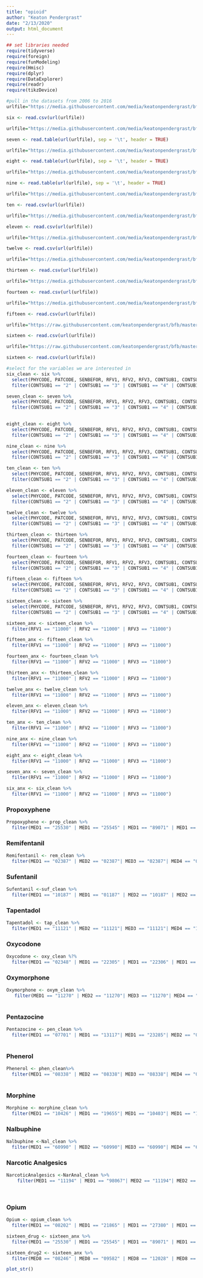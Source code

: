 ```yaml
---
title: "opioid"
author: "Keaton Pendergrast"
date: "2/13/2020"
output: html_document
---
```


```r
## set libraries needed
require(tidyverse)
require(foreign)
require(funModeling)
require(Hmisc)
require(dplyr)
require(DataExplorer)
require(readr)
require(tikzDevice)
```

```r
#pull in the datasets from 2006 to 2016
urlfile="https://media.githubusercontent.com/media/keatonpendergrast/bfb/master/2006.tsv"

six <- read.csv(url(urlfile))

urlfile="https://media.githubusercontent.com/media/keatonpendergrast/bfb/master/2007.tsv"

seven <- read.table(url(urlfile), sep = '\t', header = TRUE)

urlfile="https://media.githubusercontent.com/media/keatonpendergrast/bfb/master/2008.tsv"

eight <- read.table(url(urlfile), sep = '\t', header = TRUE)

urlfile="https://media.githubusercontent.com/media/keatonpendergrast/bfb/master/2009.tsv"

nine <- read.table(url(urlfile), sep = '\t', header = TRUE)

urlfile="https://media.githubusercontent.com/media/keatonpendergrast/bfb/master/2010.csv"

ten <- read.csv(url(urlfile))

urlfile="https://media.githubusercontent.com/media/keatonpendergrast/bfb/master/2011.csv"

eleven <- read.csv(url(urlfile))

urlfile="https://media.githubusercontent.com/media/keatonpendergrast/bfb/master/2012.csv"

twelve <- read.csv(url(urlfile))

urlfile="https://media.githubusercontent.com/media/keatonpendergrast/bfb/master/2013.csv"

thirteen <- read.csv(url(urlfile))

urlfile="https://media.githubusercontent.com/media/keatonpendergrast/bfb/master/2014.csv"

fourteen <- read.csv(url(urlfile))

urlfile="https://media.githubusercontent.com/media/keatonpendergrast/bfb/master/2015.csv"

fifteen <- read.csv(url(urlfile))

urlfile="https://raw.githubusercontent.com/keatonpendergrast/bfb/master/2016.csv"

sixteen <- read.csv(url(urlfile))

urlfile="https://raw.githubusercontent.com/keatonpendergrast/bfb/master/2016.csv"

sixteen <- read.csv(url(urlfile))
```

```r
#select for the variables we are interested in
six_clean <- six %>%
  select(PHYCODE, PATCODE, SENBEFOR, RFV1, RFV2, RFV3, CONTSUB1, CONTSUB2, CONTSUB3, CONTSUB4, CONTSUB5, CONTSUB6, CONTSUB7, CONTSUB8, MED1, MED2, MED3, MED4, MED5, MED6, MED7, MED8, NCMED1, NCMED2, NCMED3, NCMED4, NCMED5, NCMED6, NCMED7, NCMED8) %>%
  filter(CONTSUB1 == "2" | CONTSUB1 == "3" | CONTSUB1 == "4" | CONTSUB1 == "5" | CONTSUB1 == "8" | CONTSUB2 == "2" | CONTSUB2 == "3" | CONTSUB2 == "4" | CONTSUB2 == "5" | CONTSUB2 == "8" | CONTSUB3 == "2" | CONTSUB3 == "3" | CONTSUB3 == "4" | CONTSUB3 == "5" | CONTSUB3 == "8" | CONTSUB4 == "2" | CONTSUB4 == "3" | CONTSUB4 == "4" | CONTSUB4 == "5" | CONTSUB4 == "8" | CONTSUB5 == "2" | CONTSUB5 == "3" | CONTSUB5 == "4" | CONTSUB5 == "5" | CONTSUB5 == "8" | CONTSUB6 == "2" | CONTSUB6 == "3" | CONTSUB6 == "4" | CONTSUB6 == "5" | CONTSUB6 == "8" | CONTSUB7 == "2" | CONTSUB7 == "3" | CONTSUB7 == "4" | CONTSUB7 == "5" | CONTSUB7 == "8" | CONTSUB8 == "2" | CONTSUB8 == "3" | CONTSUB8 == "4" | CONTSUB8 == "5" | CONTSUB8 == "8")

seven_clean <- seven %>%
  select(PHYCODE, PATCODE, SENBEFOR, RFV1, RFV2, RFV3, CONTSUB1, CONTSUB2, CONTSUB3, CONTSUB4, CONTSUB5, CONTSUB6, CONTSUB7, CONTSUB8, MED1, MED2, MED3, MED4, MED5, MED6, MED7, MED8, NCMED1, NCMED2, NCMED3, NCMED4, NCMED5, NCMED6, NCMED7, NCMED8) %>%
  filter(CONTSUB1 == "2" | CONTSUB1 == "3" | CONTSUB1 == "4" | CONTSUB1 == "5" | CONTSUB1 == "8" | CONTSUB2 == "2" | CONTSUB2 == "3" | CONTSUB2 == "4" | CONTSUB2 == "5" | CONTSUB2 == "8" | CONTSUB3 == "2" | CONTSUB3 == "3" | CONTSUB3 == "4" | CONTSUB3 == "5" | CONTSUB3 == "8" | CONTSUB4 == "2" | CONTSUB4 == "3" | CONTSUB4 == "4" | CONTSUB4 == "5" | CONTSUB4 == "8" | CONTSUB5 == "2" | CONTSUB5 == "3" | CONTSUB5 == "4" | CONTSUB5 == "5" | CONTSUB5 == "8" | CONTSUB6 == "2" | CONTSUB6 == "3" | CONTSUB6 == "4" | CONTSUB6 == "5" | CONTSUB6 == "8" | CONTSUB7 == "2" | CONTSUB7 == "3" | CONTSUB7 == "4" | CONTSUB7 == "5" | CONTSUB7 == "8" | CONTSUB8 == "2" | CONTSUB8 == "3" | CONTSUB8 == "4" | CONTSUB8 == "5" | CONTSUB8 == "8")
  

eight_clean <- eight %>%
  select(PHYCODE, PATCODE, SENBEFOR, RFV1, RFV2, RFV3, CONTSUB1, CONTSUB2, CONTSUB3, CONTSUB4, CONTSUB5, CONTSUB6, CONTSUB7, CONTSUB8, MED1, MED2, MED3, MED4, MED5, MED6, MED7, MED8, NCMED1, NCMED2, NCMED3, NCMED4, NCMED5, NCMED6, NCMED7, NCMED8) %>%
  filter(CONTSUB1 == "2" | CONTSUB1 == "3" | CONTSUB1 == "4" | CONTSUB1 == "5" | CONTSUB1 == "8" | CONTSUB2 == "2" | CONTSUB2 == "3" | CONTSUB2 == "4" | CONTSUB2 == "5" | CONTSUB2 == "8" | CONTSUB3 == "2" | CONTSUB3 == "3" | CONTSUB3 == "4" | CONTSUB3 == "5" | CONTSUB3 == "8" | CONTSUB4 == "2" | CONTSUB4 == "3" | CONTSUB4 == "4" | CONTSUB4 == "5" | CONTSUB4 == "8" | CONTSUB5 == "2" | CONTSUB5 == "3" | CONTSUB5 == "4" | CONTSUB5 == "5" | CONTSUB5 == "8" | CONTSUB6 == "2" | CONTSUB6 == "3" | CONTSUB6 == "4" | CONTSUB6 == "5" | CONTSUB6 == "8" | CONTSUB7 == "2" | CONTSUB7 == "3" | CONTSUB7 == "4" | CONTSUB7 == "5" | CONTSUB7 == "8" | CONTSUB8 == "2" | CONTSUB8 == "3" | CONTSUB8 == "4" | CONTSUB8 == "5" | CONTSUB8 == "8")

nine_clean <- nine %>%
  select(PHYCODE, PATCODE, SENBEFOR, RFV1, RFV2, RFV3, CONTSUB1, CONTSUB2, CONTSUB3, CONTSUB4, CONTSUB5, CONTSUB6, CONTSUB7, CONTSUB8, MED1, MED2, MED3, MED4, MED5, MED6, MED7, MED8, NCMED1, NCMED2, NCMED3, NCMED4, NCMED5, NCMED6, NCMED7, NCMED8) %>%
  filter(CONTSUB1 == "2" | CONTSUB1 == "3" | CONTSUB1 == "4" | CONTSUB1 == "5" | CONTSUB1 == "8" | CONTSUB2 == "2" | CONTSUB2 == "3" | CONTSUB2 == "4" | CONTSUB2 == "5" | CONTSUB2 == "8" | CONTSUB3 == "2" | CONTSUB3 == "3" | CONTSUB3 == "4" | CONTSUB3 == "5" | CONTSUB3 == "8" | CONTSUB4 == "2" | CONTSUB4 == "3" | CONTSUB4 == "4" | CONTSUB4 == "5" | CONTSUB4 == "8" | CONTSUB5 == "2" | CONTSUB5 == "3" | CONTSUB5 == "4" | CONTSUB5 == "5" | CONTSUB5 == "8" | CONTSUB6 == "2" | CONTSUB6 == "3" | CONTSUB6 == "4" | CONTSUB6 == "5" | CONTSUB6 == "8" | CONTSUB7 == "2" | CONTSUB7 == "3" | CONTSUB7 == "4" | CONTSUB7 == "5" | CONTSUB7 == "8" | CONTSUB8 == "2" | CONTSUB8 == "3" | CONTSUB8 == "4" | CONTSUB8 == "5" | CONTSUB8 == "8")

ten_clean <- ten %>%
  select(PHYCODE, PATCODE, SENBEFOR, RFV1, RFV2, RFV3, CONTSUB1, CONTSUB2, CONTSUB3, CONTSUB4, CONTSUB5, CONTSUB6, CONTSUB7, CONTSUB8, MED1, MED2, MED3, MED4, MED5, MED6, MED7, MED8, NCMED1, NCMED2, NCMED3, NCMED4, NCMED5, NCMED6, NCMED7, NCMED8) %>%
  filter(CONTSUB1 == "2" | CONTSUB1 == "3" | CONTSUB1 == "4" | CONTSUB1 == "5" | CONTSUB1 == "8" | CONTSUB2 == "2" | CONTSUB2 == "3" | CONTSUB2 == "4" | CONTSUB2 == "5" | CONTSUB2 == "8" | CONTSUB3 == "2" | CONTSUB3 == "3" | CONTSUB3 == "4" | CONTSUB3 == "5" | CONTSUB3 == "8" | CONTSUB4 == "2" | CONTSUB4 == "3" | CONTSUB4 == "4" | CONTSUB4 == "5" | CONTSUB4 == "8" | CONTSUB5 == "2" | CONTSUB5 == "3" | CONTSUB5 == "4" | CONTSUB5 == "5" | CONTSUB5 == "8" | CONTSUB6 == "2" | CONTSUB6 == "3" | CONTSUB6 == "4" | CONTSUB6 == "5" | CONTSUB6 == "8" | CONTSUB7 == "2" | CONTSUB7 == "3" | CONTSUB7 == "4" | CONTSUB7 == "5" | CONTSUB7 == "8" | CONTSUB8 == "2" | CONTSUB8 == "3" | CONTSUB8 == "4" | CONTSUB8 == "5" | CONTSUB8 == "8")

eleven_clean <- eleven %>%
  select(PHYCODE, PATCODE, SENBEFOR, RFV1, RFV2, RFV3, CONTSUB1, CONTSUB2, CONTSUB3, CONTSUB4, CONTSUB5, CONTSUB6, CONTSUB7, CONTSUB8, MED1, MED2, MED3, MED4, MED5, MED6, MED7, MED8, NCMED1, NCMED2, NCMED3, NCMED4, NCMED5, NCMED6, NCMED7, NCMED8) %>%
  filter(CONTSUB1 == "2" | CONTSUB1 == "3" | CONTSUB1 == "4" | CONTSUB1 == "5" | CONTSUB1 == "8" | CONTSUB2 == "2" | CONTSUB2 == "3" | CONTSUB2 == "4" | CONTSUB2 == "5" | CONTSUB2 == "8" | CONTSUB3 == "2" | CONTSUB3 == "3" | CONTSUB3 == "4" | CONTSUB3 == "5" | CONTSUB3 == "8" | CONTSUB4 == "2" | CONTSUB4 == "3" | CONTSUB4 == "4" | CONTSUB4 == "5" | CONTSUB4 == "8" | CONTSUB5 == "2" | CONTSUB5 == "3" | CONTSUB5 == "4" | CONTSUB5 == "5" | CONTSUB5 == "8" | CONTSUB6 == "2" | CONTSUB6 == "3" | CONTSUB6 == "4" | CONTSUB6 == "5" | CONTSUB6 == "8" | CONTSUB7 == "2" | CONTSUB7 == "3" | CONTSUB7 == "4" | CONTSUB7 == "5" | CONTSUB7 == "8" | CONTSUB8 == "2" | CONTSUB8 == "3" | CONTSUB8 == "4" | CONTSUB8 == "5" | CONTSUB8 == "8")

twelve_clean <- twelve %>%
  select(PHYCODE, PATCODE, SENBEFOR, RFV1, RFV2, RFV3, CONTSUB1, CONTSUB2, CONTSUB3, CONTSUB4, CONTSUB5, CONTSUB6, CONTSUB7, CONTSUB8, MED1, MED2, MED3, MED4, MED5, MED6, MED7, MED8, NCMED1, NCMED2, NCMED3, NCMED4, NCMED5, NCMED6, NCMED7, NCMED8) %>%
  filter(CONTSUB1 == "2" | CONTSUB1 == "3" | CONTSUB1 == "4" | CONTSUB1 == "5" | CONTSUB1 == "8" | CONTSUB2 == "2" | CONTSUB2 == "3" | CONTSUB2 == "4" | CONTSUB2 == "5" | CONTSUB2 == "8" | CONTSUB3 == "2" | CONTSUB3 == "3" | CONTSUB3 == "4" | CONTSUB3 == "5" | CONTSUB3 == "8" | CONTSUB4 == "2" | CONTSUB4 == "3" | CONTSUB4 == "4" | CONTSUB4 == "5" | CONTSUB4 == "8" | CONTSUB5 == "2" | CONTSUB5 == "3" | CONTSUB5 == "4" | CONTSUB5 == "5" | CONTSUB5 == "8" | CONTSUB6 == "2" | CONTSUB6 == "3" | CONTSUB6 == "4" | CONTSUB6 == "5" | CONTSUB6 == "8" | CONTSUB7 == "2" | CONTSUB7 == "3" | CONTSUB7 == "4" | CONTSUB7 == "5" | CONTSUB7 == "8" | CONTSUB8 == "2" | CONTSUB8 == "3" | CONTSUB8 == "4" | CONTSUB8 == "5" | CONTSUB8 == "8")

thirteen_clean <- thirteen %>%
  select(PHYCODE, PATCODE, SENBEFOR, RFV1, RFV2, RFV3, CONTSUB1, CONTSUB2, CONTSUB3, CONTSUB4, CONTSUB5, CONTSUB6, CONTSUB7, CONTSUB8, MED1, MED2, MED3, MED4, MED5, MED6, MED7, MED8, NCMED1, NCMED2, NCMED3, NCMED4, NCMED5, NCMED6, NCMED7, NCMED8) %>%
  filter(CONTSUB1 == "2" | CONTSUB1 == "3" | CONTSUB1 == "4" | CONTSUB1 == "5" | CONTSUB1 == "8" | CONTSUB2 == "2" | CONTSUB2 == "3" | CONTSUB2 == "4" | CONTSUB2 == "5" | CONTSUB2 == "8" | CONTSUB3 == "2" | CONTSUB3 == "3" | CONTSUB3 == "4" | CONTSUB3 == "5" | CONTSUB3 == "8" | CONTSUB4 == "2" | CONTSUB4 == "3" | CONTSUB4 == "4" | CONTSUB4 == "5" | CONTSUB4 == "8" | CONTSUB5 == "2" | CONTSUB5 == "3" | CONTSUB5 == "4" | CONTSUB5 == "5" | CONTSUB5 == "8" | CONTSUB6 == "2" | CONTSUB6 == "3" | CONTSUB6 == "4" | CONTSUB6 == "5" | CONTSUB6 == "8" | CONTSUB7 == "2" | CONTSUB7 == "3" | CONTSUB7 == "4" | CONTSUB7 == "5" | CONTSUB7 == "8" | CONTSUB8 == "2" | CONTSUB8 == "3" | CONTSUB8 == "4" | CONTSUB8 == "5" | CONTSUB8 == "8")

fourteen_clean <- fourteen %>%
  select(PHYCODE, PATCODE, SENBEFOR, RFV1, RFV2, RFV3, CONTSUB1, CONTSUB2, CONTSUB3, CONTSUB4, CONTSUB5, CONTSUB6, CONTSUB7, CONTSUB8, MED1, MED2, MED3, MED4, MED5, MED6, MED7, MED8, NCMED1, NCMED2, NCMED3, NCMED4, NCMED5, NCMED6, NCMED7, NCMED8) %>%
  filter(CONTSUB1 == "2" | CONTSUB1 == "3" | CONTSUB1 == "4" | CONTSUB1 == "5" | CONTSUB1 == "8" | CONTSUB2 == "2" | CONTSUB2 == "3" | CONTSUB2 == "4" | CONTSUB2 == "5" | CONTSUB2 == "8" | CONTSUB3 == "2" | CONTSUB3 == "3" | CONTSUB3 == "4" | CONTSUB3 == "5" | CONTSUB3 == "8" | CONTSUB4 == "2" | CONTSUB4 == "3" | CONTSUB4 == "4" | CONTSUB4 == "5" | CONTSUB4 == "8" | CONTSUB5 == "2" | CONTSUB5 == "3" | CONTSUB5 == "4" | CONTSUB5 == "5" | CONTSUB5 == "8" | CONTSUB6 == "2" | CONTSUB6 == "3" | CONTSUB6 == "4" | CONTSUB6 == "5" | CONTSUB6 == "8" | CONTSUB7 == "2" | CONTSUB7 == "3" | CONTSUB7 == "4" | CONTSUB7 == "5" | CONTSUB7 == "8" | CONTSUB8 == "2" | CONTSUB8 == "3" | CONTSUB8 == "4" | CONTSUB8 == "5" | CONTSUB8 == "8")

fifteen_clean <- fifteen %>%
  select(PHYCODE, PATCODE, SENBEFOR, RFV1, RFV2, RFV3, CONTSUB1, CONTSUB2, CONTSUB3, CONTSUB4, CONTSUB5, CONTSUB6, CONTSUB7, CONTSUB8, MED1, MED2, MED3, MED4, MED5, MED6, MED7, MED8, NCMED1, NCMED2, NCMED3, NCMED4, NCMED5, NCMED6, NCMED7, NCMED8) %>%
  filter(CONTSUB1 == "2" | CONTSUB1 == "3" | CONTSUB1 == "4" | CONTSUB1 == "5" | CONTSUB1 == "8" | CONTSUB2 == "2" | CONTSUB2 == "3" | CONTSUB2 == "4" | CONTSUB2 == "5" | CONTSUB2 == "8" | CONTSUB3 == "2" | CONTSUB3 == "3" | CONTSUB3 == "4" | CONTSUB3 == "5" | CONTSUB3 == "8" | CONTSUB4 == "2" | CONTSUB4 == "3" | CONTSUB4 == "4" | CONTSUB4 == "5" | CONTSUB4 == "8" | CONTSUB5 == "2" | CONTSUB5 == "3" | CONTSUB5 == "4" | CONTSUB5 == "5" | CONTSUB5 == "8" | CONTSUB6 == "2" | CONTSUB6 == "3" | CONTSUB6 == "4" | CONTSUB6 == "5" | CONTSUB6 == "8" | CONTSUB7 == "2" | CONTSUB7 == "3" | CONTSUB7 == "4" | CONTSUB7 == "5" | CONTSUB7 == "8" | CONTSUB8 == "2" | CONTSUB8 == "3" | CONTSUB8 == "4" | CONTSUB8 == "5" | CONTSUB8 == "8")

sixteen_clean <- sixteen %>%
  select(PHYCODE, PATCODE, SENBEFOR, RFV1, RFV2, RFV3, CONTSUB1, CONTSUB2, CONTSUB3, CONTSUB4, CONTSUB5, CONTSUB6, CONTSUB7, CONTSUB8, MED1, MED2, MED3, MED4, MED5, MED6, MED7, MED8, NCMED1, NCMED2, NCMED3, NCMED4, NCMED5, NCMED6, NCMED7, NCMED8) %>%
  filter(CONTSUB1 == "2" | CONTSUB1 == "3" | CONTSUB1 == "4" | CONTSUB1 == "5" | CONTSUB1 == "8" | CONTSUB2 == "2" | CONTSUB2 == "3" | CONTSUB2 == "4" | CONTSUB2 == "5" | CONTSUB2 == "8" | CONTSUB3 == "2" | CONTSUB3 == "3" | CONTSUB3 == "4" | CONTSUB3 == "5" | CONTSUB3 == "8" | CONTSUB4 == "2" | CONTSUB4 == "3" | CONTSUB4 == "4" | CONTSUB4 == "5" | CONTSUB4 == "8" | CONTSUB5 == "2" | CONTSUB5 == "3" | CONTSUB5 == "4" | CONTSUB5 == "5" | CONTSUB5 == "8" | CONTSUB6 == "2" | CONTSUB6 == "3" | CONTSUB6 == "4" | CONTSUB6 == "5" | CONTSUB6 == "8" | CONTSUB7 == "2" | CONTSUB7 == "3" | CONTSUB7 == "4" | CONTSUB7 == "5" | CONTSUB7 == "8" | CONTSUB8 == "2" | CONTSUB8 == "3" | CONTSUB8 == "4" | CONTSUB8 == "5" | CONTSUB8 == "8")
```

```r
sixteen_anx <- sixteen_clean %>%
  filter(RFV1 == "11000" | RFV2 == "11000" | RFV3 == "11000")

fifteen_anx <- fifteen_clean %>%
  filter(RFV1 == "11000" | RFV2 == "11000" | RFV3 == "11000")

fourteen_anx <- fourteen_clean %>%
  filter(RFV1 == "11000" | RFV2 == "11000" | RFV3 == "11000")

thirteen_anx <- thirteen_clean %>%
  filter(RFV1 == "11000" | RFV2 == "11000" | RFV3 == "11000")

twelve_anx <- twelve_clean %>%
  filter(RFV1 == "11000" | RFV2 == "11000" | RFV3 == "11000")

eleven_anx <- eleven_clean %>%
  filter(RFV1 == "11000" | RFV2 == "11000" | RFV3 == "11000")

ten_anx <- ten_clean %>%
  filter(RFV1 == "11000" | RFV2 == "11000" | RFV3 == "11000")

nine_anx <- nine_clean %>%
  filter(RFV1 == "11000" | RFV2 == "11000" | RFV3 == "11000")

eight_anx <- eight_clean %>%
  filter(RFV1 == "11000" | RFV2 == "11000" | RFV3 == "11000")

seven_anx <- seven_clean %>%
  filter(RFV1 == "11000" | RFV2 == "11000" | RFV3 == "11000")

six_anx <- six_clean %>%
  filter(RFV1 == "11000" | RFV2 == "11000" | RFV3 == "11000")
```

### Propoxyphene

```r

Propoxyphene <- prop_clean %>%
  filter(MED1 == "25530" | MED1 == "25545" | MED1 == "89071" | MED1 == "89071" | MED1 == "93411" | MED1 == "25505" | MED1 == "25515" | MED1 == "25520" | MED1 == "41375" | MED1 == "25525" | MED1 == "25510" | MED2 == "25530" | MED2 == "25545" | MED2 == "89071" | MED2 == "89071" | MED2 == "93411" | MED2 == "25505" | MED2 == "25515" | MED2 == "25520" | MED2 == "41375" | MED2 == "25525" | MED2 == "25510" | MED3 == "25530" | MED3 == "25545" | MED3 == "89071" | MED3 == "89071" | MED3 == "93411" | MED3 == "25505" | MED3 == "25515" | MED3 == "25520" | MED3 == "41375" | MED3 == "25525" | MED3 == "25510" | MED3 == "25530" | MED3 == "25545" | MED3 == "89071" | MED3 == "89071" | MED3 == "93411" | MED3 == "25505" | MED3 == "25515" | MED3 == "25520" | MED3 == "41375" | MED3 == "25525" | MED3 == "25510" | MED4 == "25530" | MED4 == "25545" | MED4 == "89071" | MED4 == "89071" | MED4 == "93411" | MED4 == "25505" | MED4 == "25515" | MED4 == "25520" | MED4 == "41375" | MED4 == "25525" | MED4 == "25510" | MED5 == "25530" | MED5 == "25545" | MED5 == "89071" | MED5 == "89071" | MED5 == "93411" | MED5 == "25505" | MED5 == "25515" | MED5 == "25520" | MED5 == "41375" | MED5 == "25525" | MED5 == "25510" | MED6 == "25530" | MED6 == "25545" | MED6 == "89071" | MED6 == "89071" | MED6 == "93411" | MED6 == "25505" | MED6 == "25515" | MED6 == "25520" | MED6 == "41375" | MED6 == "25525" | MED6 == "25510" | MED7 == "25530" | MED7 == "25545" | MED7 == "89071" | MED7 == "89071" | MED7 == "93411" | MED7 == "25505" | MED7 == "25515" | MED7 == "25520" | MED7 == "41375" | MED7 == "25525" | MED7 == "25510" | MED8 == "25530" | MED8 == "25545" | MED8 == "89071" | MED8 == "89071" | MED8 == "93411" | MED8 == "25505" | MED8 == "25515" | MED8 == "25520" | MED8 == "41375" | MED8 == "25525" | MED8 == "25510")

```

### Remifentanil

```r
Remifentanil <- rem_clean %>%
  filter(MED1 == "02387" | MED2 == "02387"| MED3 == "02387"| MED4 == "02387"| MED5 == "02387"| MED6 == "02387"| MED7 == "02387" | MED8 == "02387")
```

### Sufentanil
```r
Sufentanil <-suf_clean %>%
  filter(MED1 == "10187" | MED1 == "01187" | MED2 == "10187" | MED2 == "01187" | MED3== "10187" | MED3 == "01187" | MED4 == "10187" | MED4 == "01187" | MED5 == "10187" | MED5 == "01187" | MED6 == "10187" | MED6 == "01187" | MED7 == "10187" | MED7 == "01187" |MED8 == "10187" | MED8 == "01187")
```

### Tapentadol

```r
Tapentadol <- tap_clean %>%
  filter(MED1 == "11121" | MED2 == "11121"| MED3 == "11121"| MED4 == "11121"| MED5 == "11121"| MED6 == "11121"| MED7 == "11121" | MED8 == "11121")
```

### Oxycodone

```r
Oxycodone <- oxy_clean %?%
  filter(MED1 == "02348" | MED1 == "22305" | MED1 == "22306" | MED1 == "28272" | MED1 == "02828" | MED1 == "22307" | MED1 == "22308" | MED1 == "58273" | MED1 == "00389" | MED1 == "08246" | MED1 == "09582" |MED1 == "12028" | MED1 == "22303" | MED2 == "02348" | MED2 == "22305" | MED2 == "22306" | MED2 == "28272" | MED2 == "02828" | MED2 == "22307" | MED2 == "22308" | MED2 == "58273" | MED2 == "00389" | MED2 == "08246" | MED2 == "09582" |MED2 == "12028" | MED2 == "22303" | MED3 == "02348" | MED3 == "22305" | MED3 == "22306" | MED3 == "28272" | MED3 == "02828" | MED3 == "22307" | MED3 == "22308" | MED3 == "58273" | MED3 == "00389" | MED3 == "08246" | MED3 == "09582" |MED3 == "12028" | MED3 == "22303" | MED4 == "02348" | MED4 == "22305" | MED4 == "22306" | MED4 == "28272" | MED4 == "02828" | MED4 == "22307" | MED4 == "22308" | MED4 == "58273" | MED4 == "00389" | MED4 == "08246" | MED4 == "09582" |MED4 == "12028" | MED4 == "22303" | MED5 == "02348" | MED5 == "22305" | MED5 == "22306" | MED5 == "28272" | MED5 == "02828" | MED5 == "22307" | MED5 == "22308" | MED5 == "58273" | MED5 == "00389" | MED5 == "08246" | MED5 == "09582" |MED5 == "12028" | MED5 == "22303"| MED6 == "02348" | MED6 == "22305" | MED6 == "22306" | MED6 == "28272" | MED6 == "02828" | MED6 == "22307" | MED6 == "22308" | MED6 == "58273" | MED6 == "00389" | MED6 == "08246" | MED6 == "09582" | MED6 == "12028" | MED6 == "22303" | MED7 == "28272" | MED7 == "02828" | MED7 == "22307" | MED7 == "22308" | MED7 == "58273" | MED7 == "00389" | MED7 == "08246" | MED7 == "09582" |MED7 == "12028" | MED7 == "22303" | MED8 == "02348" | MED8 == "22305" | MED8 == "22306" | MED8 == "28272" | MED8 == "02828" | MED8 == "22307" | MED8 == "22308" | MED8 == "58273" | MED8 == "00389" | MED8 == "08246" | MED8 == "09582" | MED8 == "12028" | MED8 == "22303")
```

### Oxymorphone

```r
Oxymorphone <- oxym_clean %>%
   filter(MED1 == "11270" | MED2 == "11270"| MED3 == "11270"| MED4 == "11270"| MED5 == "11270"| MED6 == "11270"| MED7 == "11270" | MED8 == "11270")
  
```

### Pentazocine

```r
Pentazocine <- pen_clean %>%
  filter(MED1 == "07701" | MED1 == "13117"| MED1 == "23285"| MED2 == "07701" | MED2 == "13117"| MED2 == "23285"| MED3 == "07701" | MED3 == "13117"| MED3 == "23285"| MED4 == "07701" | MED4 == "13117"| MED4 == "23285"| MED5 == "07701" | MED5 == "13117"| MED5 == "23285"| MED6 == "07701" | MED6 == "13117"| MED6 == "23285"| MED7 == "07701" | MED7 == "13117"| MED7 == "23285"| MED8 == "07701" | MED8 == "13117"| MED8 == "23285")
  
```


### Phenerol

```r
Phenerol <- phen_clean%>%
  filter(MED1 == "08338" | MED2 == "08338"| MED3 == "08338"| MED4 == "08338"| MED5 == "08338"| MED6 == "08338"| MED7 == "08338" | MED8 == "08338")
  
```


### Morphine

```r
Morphine <- morphine_clean %>%
  filter(MED1 == "10426" | MED1 == "19655"| MED1 == "10403"| MED1 == "12008" | MED1 == "19650"| MED1 == "99123"| MED2 == "10426" | MED2 == "19655"| MED2 == "10403"| MED2 == "12008" | MED2 == "19650"| MED2 == "99123"| MED3 == "10426" | MED3 == "19655"| MED3 == "10403"| MED3 == "12008" | MED3 == "19650"| MED3 == "99123"| MED4 == "10426" | MED4 == "19655"| MED4 == "10403"| MED4 == "12008" | MED4 == "19650"| MED4 == "99123"| MED5 == "10426" | MED5 == "19655"| MED5 == "10403"| MED5 == "12008" | MED5 == "19650"| MED5 == "99123"| MED6 == "10426" | MED6 == "19655"| MED6 == "10403"| MED6 == "12008" | MED6 == "19650"| MED6 == "99123"| MED7 == "10426" | MED7 == "19655"| MED7 == "10403"| MED7 == "12008" | MED7 == "19650"| MED7 == "99123"| MED8 == "10426" | MED8 == "19655"| MED8 == "10403"| MED8 == "12008" | MED8 == "19650"| MED8 == "99123")

```

### Nalbuphine

```r
Nalbuphine <-Nal_clean %>%
  filter(MED1 == "60990" | MED2 == "60990"| MED3 == "60990"| MED4 == "60990"| MED5 == "60990"| MED6 == "60990"| MED7 == "60990" | MED8 == "60990")

```

### Narcotic Analgesics

```r
NarcoticAnalgesics <-NarAnal_clean %>%
    filter(MED1 == "11194" | MED1 == "98067"| MED2 == "11194"| MED2 == "98067"| MED3 == "11194"| MED3 == "98067"| MED4 == "11194" | MED4 == "98067" | MED5 == "11194" | MED5 == "98067" | MED6 == "11194" | MED6 == "98067"| MED7 == "11194" | MED7 == "98067" | MED8 == "11194" | MED8 == "98067")

  
```

### Opium

```r
Opium <- opium_clean %>%
  filter(MED1 == "08202" | MED1 == "21865" | MED1 == "27380" | MED1 == "16190" | MED1 == "17255" | MED1 == "91084" | MED1 == "03064" | MED1 == "09969" | MED1 == "21860" | MED1 == "21870" | MED1 == "21875" |MED1 == "21880" | MED1 == "04589" | MED2 == "08202" | MED2 == "21865" | MED2 == "27380" | MED2 == "16190" | MED2 == "17255" | MED2 == "91084" | MED2 == "03064" | MED2 == "09969" | MED2 == "21860" | MED2 == "21870" | MED2 == "21875" |MED2 == "21880" | MED2 == "04589" | MED3 == "08202" | MED3 == "21865" | MED3 == "27380" | MED3 == "16190" | MED3 == "17255" | MED3 == "91084" | MED3 == "03064" | MED3 == "09969" | MED3 == "21860" | MED3 == "21870" | MED3 == "21875" |MED3 == "21880" | MED3 == "04589" | MED4 == "08202" | MED4 == "21865" | MED4 == "27380" | MED4 == "16190" | MED4 == "17255" | MED4 == "91084" | MED4 == "03064" | MED4 == "09969" | MED4 == "21860" | MED4 == "21870" | MED4 == "21875" |MED4 == "21880" | MED4 == "04589" | MED5 == "08202" | MED5 == "21865" | MED5 == "27380" | MED5 == "16190" | MED5 == "17255" | MED5 == "91084" | MED5 == "03064" | MED5 == "09969" | MED5 == "21860" | MED5 == "21870" | MED5 == "21875" | MED5 == "21880" | MED5 == "04589" | MED6 == "08202" | MED6 == "21865" | MED6 == "27380" | MED6 == "16190" | MED6 == "17255" | MED6 == "91084" | MED6 == "03064" | MED6 == "09969" | MED6 == "21860" | MED6 == "21870" | MED6 == "21875" |MED6 == "21880" | MED6 == "04589" | MED7 == "08202" | MED7 == "21865" | MED7 == "27380" | MED7 == "16190" | MED7 == "17255" | MED7 == "91084" | MED7 == "03064" | MED7 == "09969" | MED7 == "21860" | MED7 == "21870" | MED7 == "21875" | MED7 == "21880" | MED7 == "04589" | MED8 == "08202" | MED8 == "21865" | MED8 == "27380" | MED8 == "16190" | MED8 == "17255" | MED8 == "91084" | MED8 == "03064" | MED8 == "09969" | MED8 == "21860" | MED8 == "21870" | MED8 == "21875" | MED8 == "21880" | MED8 == "04589")
```

```r
sixteen_drug <- sixteen_anx %>%
  filter(MED1 == "25530" | MED1 == "25545" | MED1 == "89071" | MED1 == "89071" | MED1 == "93411" | MED1 == "25505" | MED1 == "25515" | MED1 == "25520" | MED1 == "41375" | MED1 == "25525" | MED1 == "25510" | MED2 == "25530" | MED2 == "25545" | MED2 == "89071" | MED2 == "89071" | MED2 == "93411" | MED2 == "25505" | MED2 == "25515" | MED2 == "25520" | MED2 == "41375" | MED2 == "25525" | MED2 == "25510" | MED3 == "25530" | MED3 == "25545" | MED3 == "89071" | MED3 == "89071" | MED3 == "93411" | MED3 == "25505" | MED3 == "25515" | MED3 == "25520" | MED3 == "41375" | MED3 == "25525" | MED3 == "25510" | MED3 == "25530" | MED3 == "25545" | MED3 == "89071" | MED3 == "89071" | MED3 == "93411" | MED3 == "25505" | MED3 == "25515" | MED3 == "25520" | MED3 == "41375" | MED3 == "25525" | MED3 == "25510" | MED4 == "25530" | MED4 == "25545" | MED4 == "89071" | MED4 == "89071" | MED4 == "93411" | MED4 == "25505" | MED4 == "25515" | MED4 == "25520" | MED4 == "41375" | MED4 == "25525" | MED4 == "25510" | MED5 == "25530" | MED5 == "25545" | MED5 == "89071" | MED5 == "89071" | MED5 == "93411" | MED5 == "25505" | MED5 == "25515" | MED5 == "25520" | MED5 == "41375" | MED5 == "25525" | MED5 == "25510" | MED6 == "25530" | MED6 == "25545" | MED6 == "89071" | MED6 == "89071" | MED6 == "93411" | MED6 == "25505" | MED6 == "25515" | MED6 == "25520" | MED6 == "41375" | MED6 == "25525" | MED6 == "25510" | MED7 == "25530" | MED7 == "25545" | MED7 == "89071" | MED7 == "89071" | MED7 == "93411" | MED7 == "25505" | MED7 == "25515" | MED7 == "25520" | MED7 == "41375" | MED7 == "25525" | MED7 == "25510" | MED8 == "25530" | MED8 == "25545" | MED8 == "89071" | MED8 == "89071" | MED8 == "93411" | MED8 == "25505" | MED8 == "25515" | MED8 == "25520" | MED8 == "41375" | MED8 == "25525" | MED8 == "25510" | MED1 == "02387" | MED2 == "02387"| MED3 == "02387"| MED4 == "02387"| MED5 == "02387"| MED6 == "02387"| MED7 == "02387" | MED8 == "02387" | MED1 == "10187" | MED1 == "01187" | MED2 == "10187" | MED2 == "01187" | MED3== "10187" | MED3 == "01187" | MED4 == "10187" | MED4 == "01187" | MED5 == "10187" | MED5 == "01187" | MED6 == "10187" | MED6 == "01187" | MED7 == "10187" | MED7 == "01187" |MED8 == "10187" | MED8 == "01187" | MED1 == "11121" | MED2 == "11121"| MED3 == "11121"| MED4 == "11121"| MED5 == "11121"| MED6 == "11121"| MED7 == "11121" | MED8 == "11121" | MED1 == "02348" | MED1 == "22305" | MED1 == "22306" | MED1 == "28272" | MED1 == "02828" | MED1 == "22307" | MED1 == "22308" | MED1 == "58273" | MED1 == "00389" | MED1 == "08246" | MED1 == "09582" |MED1 == "12028" | MED1 == "22303" | MED2 == "02348" | MED2 == "22305" | MED2 == "22306" | MED2 == "28272" | MED2 == "02828" | MED2 == "22307" | MED2 == "22308" | MED2 == "58273" | MED2 == "00389" | MED2 == "08246" | MED2 == "09582" |MED2 == "12028" | MED2 == "22303" | MED3 == "02348" | MED3 == "22305" | MED3 == "22306" | MED3 == "28272" | MED3 == "02828" | MED3 == "22307" | MED3 == "22308" | MED3 == "58273" | MED3 == "00389" | MED3 == "08246" | MED3 == "09582" |MED3 == "12028" | MED3 == "22303" | MED4 == "02348" | MED4 == "22305" | MED4 == "22306" | MED4 == "28272" | MED4 == "02828" | MED4 == "22307" | MED4 == "22308" | MED4 == "58273" | MED4 == "00389" | MED4 == "08246" | MED4 == "09582" |MED4 == "12028" | MED4 == "22303" | MED5 == "02348" | MED5 == "22305" | MED5 == "22306" | MED5 == "28272" | MED5 == "02828" | MED5 == "22307" | MED5 == "22308" | MED5 == "58273" | MED5 == "00389" | MED5 == "08246" | MED5 == "09582" |MED5 == "12028" | MED5 == "22303"| MED6 == "02348" | MED6 == "22305" | MED6 == "22306" | MED6 == "28272" | MED6 == "02828" | MED6 == "22307" | MED6 == "22308" | MED6 == "58273" | MED6 == "00389" | MED6 == "08246" | MED6 == "09582" | MED6 == "12028" | MED6 == "22303" | MED7 == "28272" | MED7 == "02828" | MED7 == "22307" | MED7 == "22308" | MED7 == "58273" | MED7 == "00389" | MED7 == "08246" | MED7 == "09582" |MED7 == "12028" | MED7 == "22303" | MED8 == "02348" | MED8 == "22305" | MED8 == "22306" | MED8 == "28272" | MED8 == "02828" | MED8 == "22307" | MED8 == "22308" | MED8 == "58273" | MED8 == "00389")
```
  
  
```r
sixteen_drug2 <- sixteen_anx %>%
  filter(MED8 == "08246" | MED8 == "09582" | MED8 == "12028" | MED8 == "22303" | MED1 == "11270" | MED2 == "11270" | MED3 == "11270" | MED4 == "11270" | MED5 == "11270" | MED6 == "11270" | MED7 == "11270" | MED8 == "11270" | MED1 == "07701" | MED1 == "13117" | MED1 == "23285" | MED2 == "07701" | MED2 == "13117" | MED2 == "23285" | MED3 == "07701" | MED3 == "13117" | MED3 == "23285" | MED4 == "07701" | MED4 == "13117" | MED4 == "23285" | MED5 == "07701" MED5 == "13117" | MED5 == "23285" | MED6 == "07701" | MED6 == "13117" | MED6 == "23285" | MED7 == "07701" | MED7 == "13117" | MED7 == "23285" | MED8 == "07701" | MED8 == "13117" | MED8 == "23285" | MED1 == "08338" | MED2 == "08338" | MED3 == "08338 "| MED4 == "08338" | MED5 == "08338" | MED6 == "08338" | MED7 == "08338" | MED8 == "08338" | MED1 == "10426" | MED1 == "19655" | MED1 == "10403" | MED1 == "12008" | MED1 == "19650" | MED1 == "99123" | MED2 == "10426" | MED2 == "19655" | MED2 == "10403" | MED2 == "12008" | MED2 == "19650" | MED2 == "99123" | MED3 == "10426" | MED3 == "19655" | MED3 == "10403" | MED3 == "12008" | MED3 == "19650" | MED3 == "99123" | MED4 == "10426" | MED4 == "19655" | MED4 == "10403" | MED4 == "12008" | MED4 == "19650" | MED4 == "99123" | MED5 == "10426" | MED5 == "19655" | MED5 == "10403" | MED5 == "12008" | MED5 == "19650" | MED5 == "99123" | MED6 == "10426" | MED6 == "19655" | MED6 == "10403" | MED6 == "12008" | MED6 == "19650" | MED6 == "99123" | MED7 == "10426" | MED7 == "19655" | MED7 == "10403" | MED7 == "12008" | MED7 == "19650" | MED7 == "99123" | MED8 == "10426" | MED8 == "19655" | MED8 == "10403" | MED8 == "12008" | MED8 == "19650" | MED8 == "99123" | MED1 == "60990" | MED2 == "60990" | MED3 == "60990" | MED4 == "60990" | MED5 == "60990" | MED6 == "60990" | MED7 == "60990" | MED8 == "60990" | MED1 == "11194" | MED1 == "98067" | MED2 == "11194" | MED2 == "98067" | MED3 == "11194" | MED3 == "98067" | MED4 == "11194" | MED4 == "98067" | MED5 == "11194" | MED5 == "98067" | MED6 == "11194" | MED6 == "98067" | MED7 == "11194" | MED7 == "98067" | MED8 == "11194" | MED8 == "98067" | MED1 == "08202" | MED1 == "21865" | MED1 == "27380" | MED1 == "16190" | MED1 == "17255" | MED1 == "91084" | MED1 == "03064" | MED1 == "09969" | MED1 == "21860" | MED1 == "21870" | MED1 == "21875" | MED1 == "21880" | MED1 == "04589" | MED2 == "08202" | MED2 == "21865" | MED2 == "27380" | MED2 == "16190" | MED2 == "17255" | MED2 == "91084" | MED2 == "03064" | MED2 == "09969" | MED2 == "21860" | MED2 == "21870" | MED2 == "21875"| MED2 == "21880" | MED2 == "04589" | MED3 == "08202" | MED3 == "21865" | MED3 == "27380" | MED3 == "16190" | MED3 == "17255" | MED3 == "91084" | MED3 == "03064" | MED3 == "09969" | MED3 == "21860" | MED3 == "21870" | MED3 == "21875" | MED3 == "21880" | MED3 == "04589" | MED4 == "08202" | MED4 == "21865" | MED4 == "27380" | MED4 == "16190" | MED4 == "17255" | MED4 == "91084" | MED4 == "03064" | MED4 == "09969" | MED4 == "21860" | MED4 == "21870" | MED4 == "21875" | MED4 == "21880" | MED4 == "04589" | MED5 == "08202" | MED5 == "21865" | MED5 == "27380" | MED5 == "16190" | MED5 == "17255" | MED5 == "91084" | MED5 == "03064" | MED5 == "09969" | MED5 == "21860" | MED5 == "21870" | MED5 == "21875" | MED5 == "21880" | MED5 == "04589" | MED6 == "08202" | MED6 == "21865" | MED6 == "27380" | MED6 == "16190" | MED6 == "17255" | MED6 == "91084" | MED6 == "03064" | MED6 == "09969" | MED6 == "21860" | MED6 == "21870" | MED6 == "21875" | MED6 == "21880" | MED6 == "04589" | MED7 == "08202" | MED7 == "21865" | MED7 == "27380" | MED7 == "16190" | MED7 == "17255" | MED7 == "91084" | MED7 == "03064" | MED7 == "09969" | MED7 == "21860" | MED7 == "21870" | MED7 == "21875" | MED7 == "21880" | MED7 == "04589" | MED8 == "08202" | MED8 == "21865" | MED8 == "27380" | MED8 == "16190" | MED8 == "17255" | MED8 == "91084" | MED8 == "03064" | MED8 == "09969" | MED8 == "21860" | MED8 == "21870" | MED8 == "21875" | MED8 == "21880" | MED8 == "04589")
```

```r
plot_str()
```